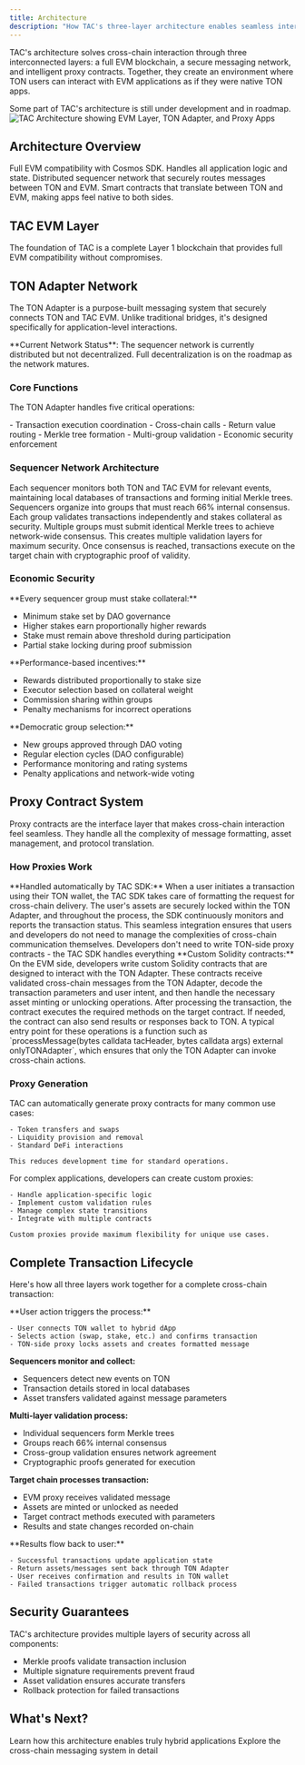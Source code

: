```yaml
---
title: Architecture
description: "How TAC's three-layer architecture enables seamless interaction between TON and EVM ecosystems"
---
```


TAC's architecture solves cross-chain interaction through three interconnected layers: a full EVM blockchain, a secure messaging network, and intelligent proxy contracts. Together, they create an environment where TON users can interact with EVM applications as if they were native TON apps.

<Info>
  Some part of TAC's architecture is still under development and in roadmap.
</Info>

<Frame caption="TAC's three-layer architecture connecting TON users with EVM applications">
  <img
    src="/images/architecture-2.png"
    alt="TAC Architecture showing EVM Layer, TON Adapter, and Proxy Apps"
  />
</Frame>

## Architecture Overview

<Columns cols={3}>
  <Card title="TAC EVM Layer" icon="blocks"> Full EVM compatibility with Cosmos SDK. Handles all application logic and state. </Card>

<Card title="TON Adapter" icon="arrow-left-right">
  Distributed sequencer network that securely routes messages between TON and
  EVM.
</Card>

  <Card title="Proxy Contracts" icon="code">
    Smart contracts that translate between TON and EVM, making apps feel native to both sides.
  </Card>
</Columns>

## TAC EVM Layer

The foundation of TAC is a complete Layer 1 blockchain that provides full EVM compatibility without compromises.

## TON Adapter Network

The TON Adapter is a purpose-built messaging system that securely connects TON and TAC EVM. Unlike traditional bridges, it's designed specifically for application-level interactions.

<Info>
  **Current Network Status**: The sequencer network is currently distributed but not decentralized. Full decentralization is on the roadmap as the network matures.
</Info>

### Core Functions

The TON Adapter handles five critical operations:

<Columns cols={2}>
  <Card title="Message Operations" icon="message-circle">
    - Transaction execution coordination 
    - Cross-chain calls 
    - Return value routing 
  </Card>

  <Card title="Consensus Operations" icon="handshake">
   - Merkle tree formation 
   - Multi-group validation 
   - Economic security enforcement 
  </Card>
</Columns>

### Sequencer Network Architecture

<Steps>
  <Step title="Individual Sequencers" icon="server">
    Each sequencer monitors both TON and TAC EVM for relevant events,
    maintaining local databases of transactions and forming initial Merkle
    trees.
  </Step>

<Step title="Sequencer Groups" icon="users">
  Sequencers organize into groups that must reach 66% internal consensus. Each
  group validates transactions independently and stakes collateral as security.
</Step>

<Step title="Network Consensus" icon="handshake">
  Multiple groups must submit identical Merkle trees to achieve network-wide
  consensus. This creates multiple validation layers for maximum security.
</Step>

  <Step title="Execution" icon="play">
    Once consensus is reached, transactions execute on the target chain with
    cryptographic proof of validity.
  </Step>
</Steps>

### Economic Security

<Accordion title="Stake Requirements" icon="coins">
**Every sequencer group must stake collateral:**

- Minimum stake set by DAO governance
- Higher stakes earn proportionally higher rewards
- Stake must remain above threshold during participation
- Partial stake locking during proof submission

</Accordion>

<Accordion title="Reward Distribution" icon="chart-line">
**Performance-based incentives:**

- Rewards distributed proportionally to stake size
- Executor selection based on collateral weight
- Commission sharing within groups
- Penalty mechanisms for incorrect operations

</Accordion>

<Accordion title="Governance & Elections" icon="vote">
**Democratic group selection:**

- New groups approved through DAO voting
- Regular election cycles (DAO configurable)
- Performance monitoring and rating systems
- Penalty applications and network-wide voting

</Accordion>

## Proxy Contract System

Proxy contracts are the interface layer that makes cross-chain interaction feel seamless. They handle all the complexity of message formatting, asset management, and protocol translation.

### How Proxies Work

<Tabs>
  <Tab title="TON Side">
    **Handled automatically by TAC SDK:** When a user initiates a transaction using their TON wallet, the TAC SDK takes care of formatting the request for cross-chain delivery. The user's assets are securely locked within the TON Adapter, and throughout the process, the SDK continuously monitors and reports the transaction status. This seamless integration ensures that users and developers do not need to manage the complexities of cross-chain communication themselves.
    <Note>
      Developers don't need to write TON-side proxy contracts - the TAC SDK
      handles everything
    </Note>
  </Tab>

  <Tab title="EVM Side">
    **Custom Solidity contracts:** On the EVM side, developers write custom Solidity contracts that are designed to interact with the TON Adapter. These contracts receive validated cross-chain messages from the TON Adapter, decode the transaction parameters and user intent, and then handle the necessary asset minting or unlocking operations. After processing the transaction, the contract executes the required methods on the target contract. If needed, the contract can also send results or responses back to TON. A typical entry point for these operations is a function such as `processMessage(bytes calldata tacHeader, bytes calldata args) external onlyTONAdapter`, which ensures that only the TON Adapter can invoke cross-chain actions.
   
  
  </Tab>
</Tabs>

### Proxy Generation

<AccordionGroup>
  <Accordion title="Automatic Proxy Creation" icon="wand-sparkles">
    TAC can automatically generate proxy contracts for many common use cases: 
    
    - Token transfers and swaps 
    - Liquidity provision and removal 
    - Standard DeFi interactions
    
    This reduces development time for standard operations.
  </Accordion>

  <Accordion title="Custom Proxy Development" icon="code">
    For complex applications, developers can create custom proxies: 
    
    - Handle application-specific logic 
    - Implement custom validation rules 
    - Manage complex state transitions 
    - Integrate with multiple contracts 
    
    Custom proxies provide maximum flexibility for unique use cases.
  </Accordion>
</AccordionGroup>

## Complete Transaction Lifecycle

Here's how all three layers work together for a complete cross-chain transaction:

<Steps>
  <Step title="Initiation (TON)" icon="play">
    **User action triggers the process:** 
    
    - User connects TON wallet to hybrid dApp 
    - Selects action (swap, stake, etc.) and confirms transaction 
    - TON-side proxy locks assets and creates formatted message
  </Step>

<Step title="Detection (TON Adapter)" icon="radar">

**Sequencers monitor and collect:**

- Sequencers detect new events on TON
- Transaction details stored in local databases
- Asset transfers validated against message parameters

</Step>

<Step title="Consensus (TON Adapter)" icon="handshake">

**Multi-layer validation process:**

- Individual sequencers form Merkle trees
- Groups reach 66% internal consensus
- Cross-group validation ensures network agreement
- Cryptographic proofs generated for execution

</Step>

<Step title="Execution (TAC EVM)" icon="settings">

**Target chain processes transaction:**

- EVM proxy receives validated message
- Assets are minted or unlocked as needed
- Target contract methods executed with parameters
- Results and state changes recorded on-chain

</Step>

  <Step title="Completion (Full Circle)" icon="check">
    **Results flow back to user:** 
    
    - Successful transactions update application state 
    - Return assets/messages sent back through TON Adapter 
    - User receives confirmation and results in TON wallet 
    - Failed transactions trigger automatic rollback process
  </Step>
</Steps>

## Security Guarantees

TAC's architecture provides multiple layers of security across all components:

<Card title="Message Security" icon="shield-check">

- Merkle proofs validate transaction inclusion
- Multiple signature requirements prevent fraud
- Asset validation ensures accurate transfers
- Rollback protection for failed transactions

</Card>

## What's Next?

<CardGroup cols={2}>
  <Card
    title="Hybrid dApps"
    icon="blocks"
    href="/core-concepts/overview/hybrid-dapps"
  >
    Learn how this architecture enables truly hybrid applications
  </Card>
  <Card
    title="TON Adapter Deep Dive"
    icon="arrow-left-right"
    href="/core-concepts/components/ton-adapter"
  >
    Explore the cross-chain messaging system in detail
  </Card>
</CardGroup>

